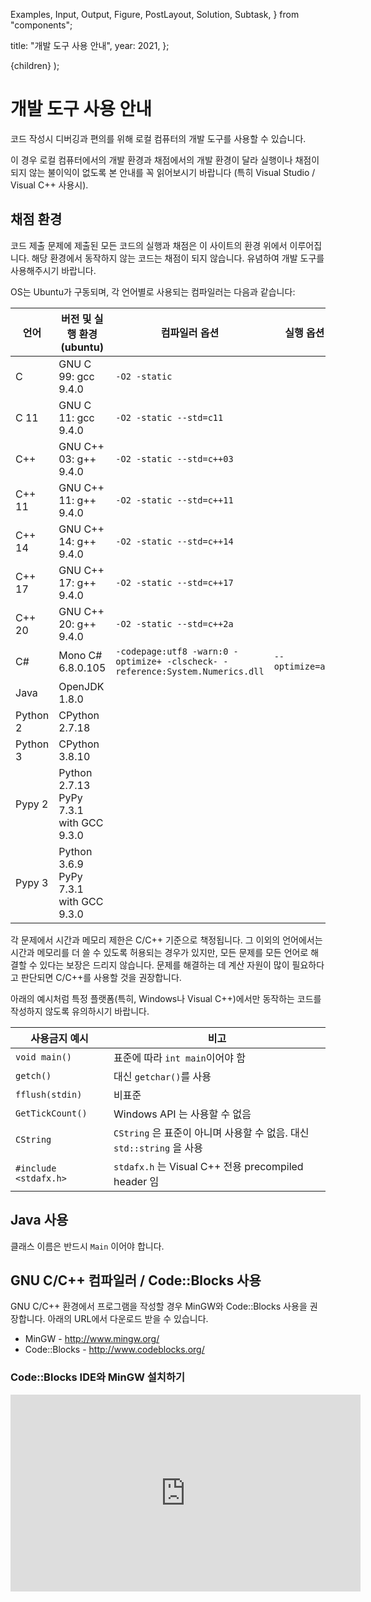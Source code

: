   Examples,
  Input,
  Output,
  Figure,
  PostLayout,
  Solution,
  Subtask,
} from "components";

  title: "개발 도구 사용 안내",
  year: 2021,
};

  <PostLayout meta={meta}>{children}</PostLayout>
);

# 개발 도구 사용 안내

코드 작성시 디버깅과 편의를 위해 로컬 컴퓨터의 개발 도구를 사용할 수 있습니다.

이 경우 로컬 컴퓨터에서의 개발 환경과 채점에서의 개발 환경이 달라 실행이나 채점이 되지 않는 불이익이 없도록 본 안내를 꼭 읽어보시기 바랍니다 (특히 Visual Studio / Visual C++ 사용시).

## 채점 환경

코드 제출 문제에 제출된 모든 코드의 실행과 채점은 이 사이트의 환경 위에서 이루어집니다. 해당 환경에서 동작하지 않는 코드는 채점이 되지 않습니다. 유념하여 개발 도구를 사용해주시기 바랍니다.

OS는 Ubuntu가 구동되며, 각 언어별로 사용되는 컴파일러는 다음과 같습니다:

| 언어     | 버전 및 실행 환경 (ubuntu)              | 컴파일러 옵션                                                                 | 실행 옵션        |
| -------- | --------------------------------------- | ----------------------------------------------------------------------------- | ---------------- |
| C        | GNU C 99: gcc 9.4.0                     | `-O2 -static`                                                                 |                  |
| C 11     | GNU C 11: gcc 9.4.0                     | `-O2 -static --std=c11`                                                       |                  |
| C++      | GNU C++ 03: g++ 9.4.0                   | `-O2 -static --std=c++03`                                                     |                  |
| C++ 11   | GNU C++ 11: g++ 9.4.0                   | `-O2 -static --std=c++11`                                                     |                  |
| C++ 14   | GNU C++ 14: g++ 9.4.0                   | `-O2 -static --std=c++14`                                                     |                  |
| C++ 17   | GNU C++ 17: g++ 9.4.0                   | `-O2 -static --std=c++17`                                                     |                  |
| C++ 20   | GNU C++ 20: g++ 9.4.0                   | `-O2 -static --std=c++2a`                                                     |                  |
| C#       | Mono C# 6.8.0.105                       | `-codepage:utf8 -warn:0 -optimize+ -clscheck- -reference:System.Numerics.dll` | `--optimize=all` |
| Java     | OpenJDK 1.8.0                           |                                                                               |                  |
| Python 2 | CPython 2.7.18                          |                                                                               |                  |
| Python 3 | CPython 3.8.10                          |                                                                               |                  |
| Pypy 2   | Python 2.7.13 PyPy 7.3.1 with GCC 9.3.0 |                                                                               |                  |
| Pypy 3   | Python 3.6.9 PyPy 7.3.1 with GCC 9.3.0  |                                                                               |                  |

각 문제에서 시간과 메모리 제한은 C/C++ 기준으로 책정됩니다.
그 이외의 언어에서는 시간과 메모리를 더 쓸 수 있도록 허용되는 경우가 있지만,
모든 문제를 모든 언어로 해결할 수 있다는 보장은 드리지 않습니다.
문제를 해결하는 데 계산 자원이 많이 필요하다고 판단되면 C/C++를 사용할 것을 권장합니다.

아래의 예시처럼 특정 플랫폼(특히, Windows나 Visual C++)에서만 동작하는 코드를 작성하지 않도록 유의하시기 바랍니다.

| 사용금지 예시         | 비고                                                                  |
| --------------------- | --------------------------------------------------------------------- |
| `void main()`         | 표준에 따라 `int main`이어야 함                                       |
| `getch()`             | 대신 `getchar()`를 사용                                               |
| `fflush(stdin)`       | 비표준                                                                |
| `GetTickCount()`      | Windows API 는 사용할 수 없음                                         |
| `CString`             | `CString` 은 표준이 아니며 사용할 수 없음. 대신 `std::string` 을 사용 |
| `#include <stdafx.h>` | `stdafx.h` 는 Visual C++ 전용 precompiled header 임                   |

## Java 사용

클래스 이름은 반드시 `Main` 이어야 합니다.

## GNU C/C++ 컴파일러 / Code::Blocks 사용

GNU C/C++ 환경에서 프로그램을 작성할 경우 MinGW와 Code::Blocks 사용을 권장합니다. 아래의 URL에서 다운로드 받을 수 있습니다.

- MinGW - http://www.mingw.org/
- Code::Blocks - http://www.codeblocks.org/

### Code::Blocks IDE와 MinGW 설치하기

<iframe
  width="560"
  height="315"
  src="https://www.youtube.com/embed/IUp4re9_iGw?rel=0"
  frameborder="0"
  allow="autoplay; encrypted-media"
  allowfullscreen
/>

## 표준 입출력 사용하기

모든 코드 제출 문제에서는 주어진 입력 형식에 따라 표준 입력 (standard input)으로 입력을 받고 주어진 출력 형식에 따라 표준 출력(standard output)으로 출력해야 합니다.

아래 예시와 같이 두 개의 정수를 받아 곱하여 출력해야 하는 문제가 있다면, 언어별로 표준 입력과 표준 출력을 처리하는 방법은 아래와 같습니다.

### 입력 예시

```
8 4
```

### 출력 예시

```
32
```

### C

```c
#include <stdio.h>

int main()
{
	int a, b;
	scanf("%d %d", &a, &b);
	printf("%d\n", a * b);
	return 0;
}
```

### C++

```cpp
#include <iostream>

using namespace std;

int main()
{
	int a, b;
	cin >> a >> b;
	cout << a * b << endl;
	return 0;
}
```

### C&#35;

```csharp
using System;

public class Program {
    public static void Main() {
        string s = Console.ReadLine();
        string[] arr = s.Split();
        int a = int.Parse(arr[0]);
        int b = int.Parse(arr[1]);
        Console.WriteLine(a * b);
    }
}
```

### Java

```java
import java.util.*;
public class Main{
    public static void main(String args[]){
        Scanner sc = new Scanner(System.in);
        int a, b;
        a = sc.nextInt();
        b = sc.nextInt();
        System.out.println(a * b);
    }
}
```

### Python

```python
s = raw_input()
arr = split()
a = int(arr[0])
b = int(arr[1])
print a*b
```

### Python 3

```python
s = input()
arr = s.split()
a = int(arr[0])
b = int(arr[1])
print(a*b)
```

## 프로그램의 종료 코드 (exit code)

작성된 프로그램은 프로그램의 종료 코드가 항상 0 (정상종료)이 되어야합니다. 0으로 종료되지 않는 경우 맞는 답을 출력하는 프로그램을 제출하였더라도 채점이 되지 않을 수 있습니다.
특히 종료 코드를 0으로 하는 코드를 제출하였더라도 작성한 프로그램의 런타임 에러 여부에 따라 0이 아닌 코드로 종료될 수 있습니다.

## 문제풀이 튜토리얼 (소스코드제출/실행결과제출)

<iframe
  width="560"
  height="315"
  src="https://www.youtube.com/embed/9I4PMuT-8qs?rel=0"
  frameborder="0"
  allow="autoplay; encrypted-media"
  allowfullscreen
/>
<iframe
  width="560"
  height="315"
  src="https://www.youtube.com/embed/J1LfZHij63M?rel=0"
  frameborder="0"
  allow="autoplay; encrypted-media"
  allowfullscreen
/>
